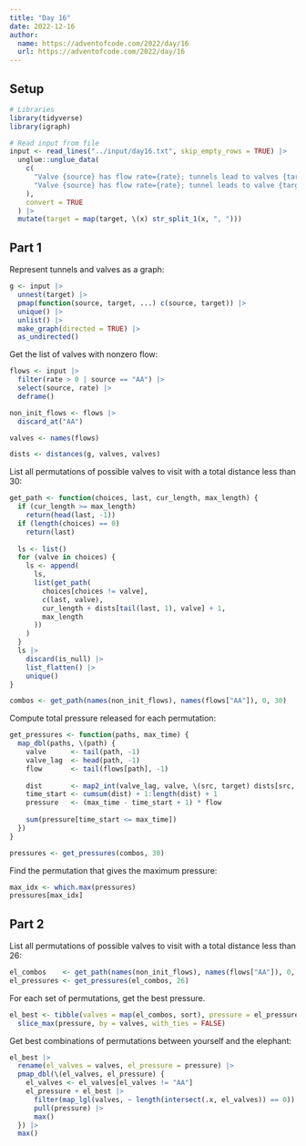 ```yaml
---
title: "Day 16"
date: 2022-12-16
author:
  name: https://adventofcode.com/2022/day/16
  url: https://adventofcode.com/2022/day/16
---
```


## Setup

```r
# Libraries
library(tidyverse)
library(igraph)

# Read input from file
input <- read_lines("../input/day16.txt", skip_empty_rows = TRUE) |> 
  unglue::unglue_data(
    c(
      "Valve {source} has flow rate={rate}; tunnels lead to valves {target}",
      "Valve {source} has flow rate={rate}; tunnel leads to valve {target}"
    ),
    convert = TRUE
  ) |> 
  mutate(target = map(target, \(x) str_split_1(x, ", ")))
```

## Part 1

Represent tunnels and valves as a graph:

```r

g <- input |>
  unnest(target) |> 
  pmap(function(source, target, ...) c(source, target)) |> 
  unique() |> 
  unlist() |> 
  make_graph(directed = TRUE) |> 
  as_undirected()

```

Get the list of valves with nonzero flow:

```r

flows <- input |> 
  filter(rate > 0 | source == "AA") |> 
  select(source, rate) |> 
  deframe()

non_init_flows <- flows |> 
  discard_at("AA")

valves <- names(flows)

dists <- distances(g, valves, valves)

```

List all permutations of possible valves to visit with a total distance less than 30:

```r

get_path <- function(choices, last, cur_length, max_length) {
  if (cur_length >= max_length)
    return(head(last, -1))
  if (length(choices) == 0)
    return(last)
  
  ls <- list()
  for (valve in choices) {
    ls <- append(
      ls, 
      list(get_path(
        choices[choices != valve], 
        c(last, valve), 
        cur_length + dists[tail(last, 1), valve] + 1,
        max_length
      ))
    )
  }
  ls |> 
    discard(is_null) |> 
    list_flatten() |> 
    unique()
}

combos <- get_path(names(non_init_flows), names(flows["AA"]), 0, 30)

```

Compute total pressure released for each permutation:

```r

get_pressures <- function(paths, max_time) {
  map_dbl(paths, \(path) {
    valve      <- tail(path, -1)
    valve_lag  <- head(path, -1)
    flow       <- tail(flows[path], -1)
    
    dist       <- map2_int(valve_lag, valve, \(src, target) dists[src, target])
    time_start <- cumsum(dist) + 1:length(dist) + 1
    pressure   <- (max_time - time_start + 1) * flow
    
    sum(pressure[time_start <= max_time])
  })
}

pressures <- get_pressures(combos, 30)

```

Find the permutation that gives the maximum pressure:

```r

max_idx <- which.max(pressures)
pressures[max_idx]

```

## Part 2

List all permutations of possible valves to visit with a total distance less than 26:

```r

el_combos    <- get_path(names(non_init_flows), names(flows["AA"]), 0, 26)
el_pressures <- get_pressures(el_combos, 26)

```

For each set of permutations, get the best pressure.

```r

el_best <- tibble(valves = map(el_combos, sort), pressure = el_pressures) |> 
  slice_max(pressure, by = valves, with_ties = FALSE)

```

Get best combinations of permutations between yourself and the elephant:

```r

el_best |> 
  rename(el_valves = valves, el_pressure = pressure) |> 
  pmap_dbl(\(el_valves, el_pressure) {
    el_valves <- el_valves[el_valves != "AA"]
    el_pressure + el_best |>
      filter(map_lgl(valves, ~ length(intersect(.x, el_valves)) == 0)) |> 
      pull(pressure) |> 
      max()
  }) |> 
  max()

```

